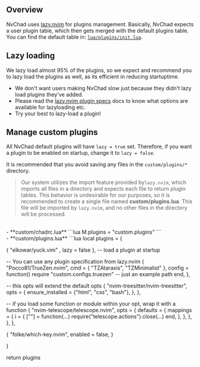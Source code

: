 ## Overview

NvChad uses [lazy.nvim](https://github.com/folke/lazy.nvim) for plugins management. Basically, NvChad expects a user plugin table, which then gets merged with the default plugins table. You can find the default table in: [`lua/plugins/init.lua`](https://github.com/NvChad/NvChad/blob/v2.0/lua/plugins/init.lua).

## Lazy loading

We lazy load almost 95% of the plugins, so we expect and recommend you to lazy load the plugins as well, as its efficient in reducing startuptime.

- We don't want users making NvChad slow just because they didn't lazy load plugins they've added.
- Please read the [lazy.nvim plugin specs](https://github.com/folke/lazy.nvim#-plugin-spec) docs to know what options are available for lazyloading etc.
- Try your best to lazy-load a plugin!

## Manage custom plugins

All NvChad default plugins will have `lazy = true` set. Therefore, if you want a plugin to be enabled on startup, change it to `lazy = false`.

It is recommended that you avoid saving any files in the `custom/plugins/*` directory.

> Our system utilizes the import feature provided by`lazy.nvim`, which imports all files in a directory and expects each file to return plugin tables. This behavior is undesirable for our purposes, so it is recommended to create a single file named **custom/plugins.lua**. This file will be imported by `lazy.nvim`, and no other files in the directory will be processed.

<br/>
- **custom/chadrc.lua**
```lua
M.plugins = "custom.plugins"
```

<br/>
- **custom/plugins.lua**
```lua
local plugins = {

  { "elkowar/yuck.vim" , lazy = false },  -- load a plugin at startup

  -- You can use any plugin specification from lazy.nvim
  {
    "Pocco81/TrueZen.nvim",
    cmd = { "TZAtaraxis", "TZMinimalist" },
    config = function()
      require "custom.configs.truezen" -- just an example path
    end,
  },

  -- this opts will extend the default opts 
  {
    "nvim-treesitter/nvim-treesitter",
    opts = {
      ensure_installed = {"html", "css", "bash"},
    },
  },

  -- if you load some function or module within your opt, wrap it with a function
  {
   "nvim-telescope/telescope.nvim",
   opts = {
     defaults = {
       mappings = {
         i = {
           ["<esc>"] = function(...)
               require("telescope.actions").close(...)
            end,
          },
        },
      },
    },
   },

   {
     "folke/which-key.nvim",
     enabled = false,
   }

}

return plugins
```

